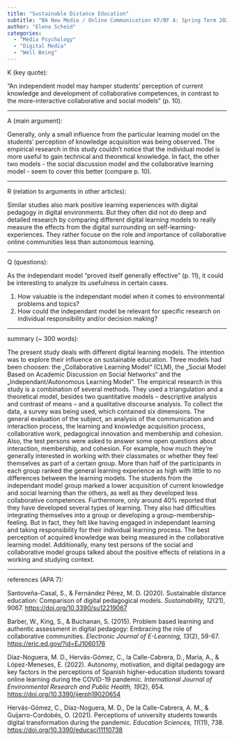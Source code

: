 ```yaml
---
title: "Sustainable Distance Education"
subtitle: "BA New Media / Online Communication KF/BF A: Spring Term 2023"
author: "Elena Scheid"
categories:
  - "Media Psychology"
  - "Digital Media"
  - "Well Being"
---
```


K (key quote):


"An independent model may hamper students’ perception of
current knowledge and development of collaborative competences, in contrast to the more-interactive
collaborative and social models" (p. 10).

---

A (main argument):

Generally, only a small influence from the particular learning model on the students’ perception of knowledge acquisition was being observed. 
The empirical research in this study couldn't notice that the individual model is more useful to gain technical and theoretical knowledge.
In fact, the other two models - the social discussion model and the collaborative learning model - seem to cover this better (compare p. 10).

---

R (relation to arguments in other articles):

Similar studies also mark positive learning experiences with digital pedagogy in digital environments. But they often did not do deep and detailed 
research by comparing different digital learning models to really measure the effects from the digital surrounding on self-learning-experiences. 
They rather focuse on the role and importance of collaborative online communities less than autonomous learning.

---

Q (questions):

As the independant model "proved itself generally effective" (p. 11), it could be interesting to analyze its usefulness in certain cases.

1. How valuable is the independant model when it comes to environmental problems and topics?
2. How could the independant model be relevant for specific research on individual responsibility and/or decision making?

---

summary (~ 300 words):

The present study deals with different digital learning models. The intention was to explore their influence on sustainable education. Three models had been choosen: the „Collaborative Learning Model“ (CLM), the „Social Model Based on Academic Discussion on Social Networks“ and the „Independant/Autonomous Learning Model“. 
The empirical research in this study is a combination of several methods. They used a triangulation and a theoretical model, besides two quantitative models – descriptive analysis and contrast of means – and a qualitative discourse analysis.
To collect the data, a survey was being used, which contained six dimensions. The general evaluation of the subject, an analysis of the communication and interaction process, the learning and knowledge acquisition process, collaborative work, pedagogical innovation and membership and cohesion. 
Also, the test persons were asked to answer some open questions about interaction, membership, and cohesion. For example, how much they’re generally interested in working with their classmates or whether they feel themselves as part of a certain group.
More than half of the participants in each group ranked the general learning experience as high with little to no differences between the learning models. The students from the independant model group marked a lower acquisition of current knowledge and social learning than the others, as well as they developed less collaborative competences. Furthermore, only around 40% reported that they have developed several types of learning. They also had difficulties integrating themselves into a group or developing a group-membership-feeling. But in fact, they felt like having engaged in independant learning and taking responsibility for their individual learning process. 
The best perception of acquired knowledge was being measured in the collaborative learning model. Additionally, many test persons of the social and collaborative model groups talked about the positive effects of relations in a working and studying context.

---

references (APA 7):


Santoveña-Casal, S., & Fernández Pérez, M. D. (2020). Sustainable distance education: Comparison of digital pedagogical models. *Sustainability, 12*(21), 9067. <https://doi.org/10.3390/su12219067>

Barber, W., King, S., & Buchanan, S. (2015). Problem based learning and authentic assessment in digital pedagogy: Embracing the role of collaborative communities. *Electronic Journal of E-Learning, 13*(2), 59-67. <https://eric.ed.gov/?id=EJ1060176>

Díaz-Noguera, M. D., Hervás-Gómez, C., la Calle-Cabrera, D., María, A., & López-Meneses, E. (2022). Autonomy, motivation, and digital pedagogy are key factors in the perceptions of Spanish higher-education students toward online learning during the COVID-19 pandemic. *International Journal of Environmental Research and Public Health, 19*(2), 654. <https://doi.org/10.3390/ijerph19020654>

Hervás-Gómez, C., Díaz-Noguera, M. D., De la Calle-Cabrera, A. M., & Guijarro-Cordobés, O. (2021). Perceptions of university students towards digital transformation during the pandemic. *Education Sciences, 11*(11), 738. <https://doi.org/10.3390/educsci11110738>
